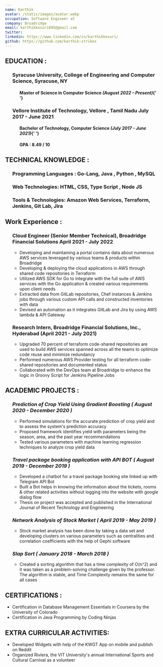 ```yaml
---
name: Karthik
avatar: /static/images/avatar.webp
occupation: Software Engineer at
company: Broadridge
email: karthikkosuri695@gmail.com
twitter:
linkedin: https://www.linkedin.com/in/karthikkosuri/
github: https://github.com/karthik-strikes
---
```


## EDUCATION :

<ul>
  <h3>Syracuse University, College of Engineering and Computer Science, Syracuse, NY</h3>
  <ul>
    <h4>
      Master of Science in Computer Science <i>(August 2022 – Present)</i>{' '}
    </h4>
  </ul>
  <h3>Vellore Institute of Technology, Vellore , Tamil Nadu July 2017 - June 2021</h3>
  <ul>
    <h4>
      Bachelor of Technology, Computer Science <i>(July 2017 - June 2021)</i>{' '}
    </h4>
    <h4>GPA : 8.49 / 10 </h4>
  </ul>
</ul>

## TECHNICAL KNOWLEDGE :

<ul>
  <h3>Programming Languages : Go-Lang, Java , Python , MySQL</h3>
  <h3>Web Technologies: HTML, CSS, Type Script , Node JS</h3>
  <h3>Tools & Technologies: Amazon Web Services, Terraform, Jenkins, Git Lab, Jira</h3>
</ul>

## Work Experience :

<ul>
  <h3>
    Cloud Engineer (Senior Member Technical), Broadridge Financial Solutions April 2021 - July 2022
  </h3>
  <ul>
    <li>
      Developing and maintaining a portal contains data about numerous AWS services leveraged by
      various teams & products within Broadridge
    </li>
    <li>
      Developing & deploying the cloud applications in AWS through shared code repositories in
      Terraform
    </li>
    <li>
      Utilized AWS SDK for Go to integrate with the full suite of AWS services with the Go
      application & created various requirements upon client needs
    </li>
    <li>
      Extracted data from GitLab repositories, Chef instances & Jenkins jobs through various custom
      API calls and constructed inventories with data
    </li>
    <li>
      Devised an automation as it integrates GitLab and Jira by using AWS lambda & API Gateway
    </li>
  </ul>
  <h3>Research Intern, Broadridge Financial Solutions, Inc., Hyderabad (April 2021 - July 2021)</h3>
  <ul>
    <li>
      Upgraded 70 percent of terraform code-shared repositories are used to build AWS services
      spanned across all the teams to optimize code reuse and minimize redundancy
    </li>
    <li>
      Performed numerous AWS Provider testing for all terraform code-shared repositories and
      documented status
    </li>
    <li>
      Collaborated with the DevOps team at Broadridge to enhance the logic in Groovy Script for
      Jenkins Pipeline Jobs
    </li>
  </ul>
</ul>

## ACADEMIC PROJECTS :

<ul>
  <h3>
    <i>Prediction of Crop Yield Using Gradient Boosting ( August 2020 - December 2020 )</i>
  </h3>
  <ul>
    <li>
      Performed simulations for the accurate prediction of crop yield and to assess the system's
      prediction accuracy
    </li>
    <li>
      Proposed framework identifies yield with parameters being the season, area, and the past year
      recommendations
    </li>
    <li>
      Tested various parameters with machine learning regression techniques to analyze crop yield
      data
    </li>
  </ul>
  <h3>
    <i>Travel package booking application with API BOT ( August 2019 - December 2019 )</i>
  </h3>
  <ul>
    <li>Developed a chatbot for a travel package booking site linked up with Telegram API Bot</li>
    <li>
      Built a Bot helps in knowing the information about the tickets, rooms & other related
      activities without logging into the website with google dialog flow
    </li>
    <li>
      Thesis on project was accepted and published in the International Journal of Recent Technology
      and Engineering
    </li>
  </ul>
  <h3>
    <i>Network Analysis of Stock Market ( April 2019 - May 2019 )</i>
  </h3>
  <ul>
    <li>
      Stock market analysis has been done by taking a data set and developing clusters on various
      parameters such as centralities and correlation coefficients with the help of Gephi software
    </li>
  </ul>

  <h3>
    <i>Slap Sort ( January 2018 - March 2018 )</i>
  </h3>
  <ul>
    <li>
      Created a sorting algorithm that has a time complexity of O(n^2) and it was taken as a
      problem-solving challenge given by the professor. The algorithm is stable, and Time Complexity
      remains the same for all cases
    </li>
  </ul>
</ul>

## CERTIFICATIONS :

<ul>
  <li>Certification in Database Management Essentials in Coursera by the University of Colorado</li>
  <li>Certification in Java Programming by Coding Ninjas</li>
</ul>

## EXTRA CURRICULAR ACTIVITIES:

<ul>
  <li>Developed Widgets with help of the KWGT App on mobile and publish on Reddit</li>
  <li>
    Organized Riviera, the VIT University's annual International Sports and Cultural Carnival as a
    volunteer
  </li>
</ul>
